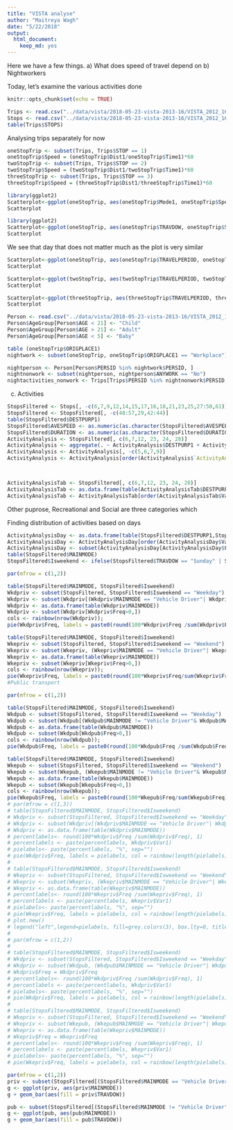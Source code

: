 ```yaml
---
title: "VISTA analyse"
author: "Maitreya Wagh"
date: "5/22/2018"
output:
  html_document:
    keep_md: yes
---
```


Here we have a few things. 
a) What does speed of travel depend on 
b) Nightworkers

Today, let's examine the various activities done

```r
knitr::opts_chunk$set(echo = TRUE)
```

```r
Trips <- read.csv("../data/vista/2018-05-23-vista-2013-16/VISTA_2012_16_v1_SA1_CSV/T_VISTA12_16_SA1_V1.csv")
Stops <- read.csv("../data/vista/2018-05-23-vista-2013-16/VISTA_2012_16_v1_SA1_CSV/S_VISTA12_16_SA1_V1.csv")
table(Trips$STOPS)
```

Analysing trips separately for now

```r
oneStopTrip <- subset(Trips, Trips$STOP == 1)
oneStopTrip$Speed = (oneStopTrip$Dist1/oneStopTrip$Time1)*60
twoStopTrip <- subset(Trips, Trips$STOP == 2)
twoStopTrip$Speed = (twoStopTrip$Dist1/twoStopTrip$Time1)*60
threeStopTrip <- subset(Trips, Trips$STOP == 3)
threeStopTrip$Speed = (threeStopTrip$Dist1/threeStopTrip$Time1)*60
```

```r
library(ggplot2)
Scatterplot<-ggplot(oneStopTrip, aes(oneStopTrip$Mode1, oneStopTrip$Speed, colour=oneStopTrip$TRAVDOW))+geom_point(position="jitter")+geom_boxplot(alpha=0, colour="black")
Scatterplot
```


```r
library(ggplot2)
Scatterplot<-ggplot(oneStopTrip, aes(oneStopTrip$TRAVDOW, oneStopTrip$Speed, colour=oneStopTrip$TRAVDOW))+geom_point(position="jitter")+facet_grid(~oneStopTrip$Mode1)+geom_boxplot(alpha=0, colour="black")
Scatterplot
```
We see that day that does not matter much as the plot is very similar
```r
Scatterplot<-ggplot(oneStopTrip, aes(oneStopTrip$TRAVELPERIOD, oneStopTrip$Speed, colour=oneStopTrip$TRAVELPERIOD))+geom_point(position="jitter")+facet_grid(~oneStopTrip$Mode1)+geom_boxplot(alpha=0, colour="black")
Scatterplot
```

```r
Scatterplot<-ggplot(twoStopTrip, aes(twoStopTrip$TRAVELPERIOD, twoStopTrip$Speed, colour=twoStopTrip$TRAVELPERIOD))+geom_point(position="jitter")+facet_grid(~twoStopTrip$Mode1)+geom_boxplot(alpha=0, colour="black")
Scatterplot
```

```r
Scatterplot<-ggplot(threeStopTrip, aes(threeStopTrip$TRAVELPERIOD, threeStopTrip$Speed, colour=threeStopTrip$TRAVELPERIOD))+geom_point(position="jitter")+facet_grid(~threeStopTrip$Mode1)+geom_boxplot(alpha=0, colour="black")
Scatterplot
```





```r
Person <- read.csv("../data/vista/2018-05-23-vista-2013-16/VISTA_2012_16_v1_SA1_CSV/P_VISTA12_16_SA1_V1.csv")
Person$AgeGroup[Person$AGE < 21] <- "Child"
Person$AgeGroup[Person$AGE > 21] <- "Adult"
Person$AgeGroup[Person$AGE < 5] <- "Baby"

table (oneStopTrip$ORIGPLACE1)
nightwork <- subset(oneStopTrip, oneStopTrip$ORIGPLACE1 == "Workplace")

```

```r
nightperson <- Person[Person$PERSID %in% nightwork$PERSID, ]
nightnonwork <- subset(nightperson, nightperson$ANYWORK == "No")
nightactivities_nonwork <- Trips[Trips$PERSID %in% nightnonwork$PERSID,]
```






c) Activities

```r
StopsFiltered <- Stops[, -c(6,7,9,12,14,15,17,16,18,21,23,25,27:50,61)]
StopsFiltered <- StopsFiltered[, -c(48:57,29,42:44)]
table(StopsFiltered$DESTPURP1)
StopsFiltered$AVESPEED <- as.numeric(as.character(StopsFiltered$AVESPEED))
StopsFiltered$DURATION <- as.numeric(as.character(StopsFiltered$DURATION))
ActivityAnalysis <- StopsFiltered[, c(6,7,12, 23, 24, 28)]
ActivityAnalysis <- aggregate(. ~ ActivityAnalysis$DESTPURP1 + ActivityAnalysis$TRAVMONTH + ActivityAnalysis$TRAVDOW + ActivityAnalysis$MAINMODE, data = ActivityAnalysis, FUN = mean, na.rm = TRUE)
ActivityAnalysis <- ActivityAnalysis[, -c(5,6,7,9)]
ActivityAnalysis <- ActivityAnalysis[order(ActivityAnalysis$`ActivityAnalysis$TRAVMONTH`, ActivityAnalysis$`ActivityAnalysis$TRAVDOW`, ActivityAnalysis$`ActivityAnalysis$MAINMODE`),]




```

```r
ActivityAnalysisTab <- StopsFiltered[, c(6,7,12, 23, 24, 28)]
ActivityAnalysisTab <- as.data.frame(table(ActivityAnalysisTab$DESTPURP1, ActivityAnalysisTab$MAINMODE))
ActivityAnalysisTab <- ActivityAnalysisTab[order(ActivityAnalysisTab$Var1, -ActivityAnalysisTab$Freq),]
```

Other puprose, Recreational and Social are three categories which 









Finding distribution of activities based on days

```r
ActivityAnalysisDay <- as.data.frame(table(StopsFiltered$DESTPURP1,StopsFiltered$MAINMODE,StopsFiltered$TRAVDOW))
ActivityAnalysisDay <- ActivityAnalysisDay[order(ActivityAnalysisDay$Var1,ActivityAnalysisDay$Var2,ActivityAnalysisDay$Var3),]
ActivityAnalysisDay <- subset(ActivityAnalysisDay[ActivityAnalysisDay$Freq>90,])
table(StopsFiltered$MAINMODE)
StopsFiltered$Isweekend <- ifelse(StopsFiltered$TRAVDOW == "Sunday" | StopsFiltered$TRAVDOW == "Saturday", "Weekend", "Weekday")
```



```r
par(mfrow = c(1,2))

table(StopsFiltered$MAINMODE, StopsFiltered$Isweekend)
Wkdpriv <- subset(StopsFiltered, StopsFiltered$Isweekend == "Weekday")
Wkdpriv <- subset(Wkdpriv[(Wkdpriv$MAINMODE == "Vehicle Driver"| Wkdpriv$MAINMODE == "Vehicle Passenger"| Wkdpriv$MAINMODE== "Walking"),])
Wkdpriv <- as.data.frame(table(Wkdpriv$MAINMODE))
Wkdpriv <- subset(Wkdpriv[Wkdpriv$Freq>0,])
cols <- rainbow(nrow(Wkdpriv));
pie(Wkdpriv$Freq, labels = paste0(round(100*Wkdpriv$Freq /sum(Wkdpriv$Freq),2),Wkdpriv$Var1), col = cols, main = "Weekday Private");

table(StopsFiltered$MAINMODE, StopsFiltered$Isweekend)
Wkepriv <- subset(StopsFiltered, StopsFiltered$Isweekend == "Weekend")
Wkepriv <- subset(Wkepriv, (Wkepriv$MAINMODE == "Vehicle Driver"| Wkepriv$MAINMODE == "Vehicle Passenger"| Wkepriv$MAINMODE== "Walking"))
Wkepriv <- as.data.frame(table(Wkepriv$MAINMODE))
Wkepriv <- subset(Wkepriv[Wkepriv$Freq>0,])
cols <- rainbow(nrow(Wkepriv));
pie(Wkepriv$Freq, labels = paste0(round(100*Wkepriv$Freq/sum(Wkepriv$Freq),2),Wkepriv$Var1), col = cols, main = "Weekend Private");
#Public transport

par(mfrow = c(1,2))

table(StopsFiltered$MAINMODE, StopsFiltered$Isweekend)
Wkdpub <- subset(StopsFiltered, StopsFiltered$Isweekend == "Weekday")
Wkdpub <- subset(Wkdpub[(Wkdpub$MAINMODE != "Vehicle Driver"& Wkdpub$MAINMODE != "Vehicle Passenger" & Wkdpub$MAINMODE!= "Walking"),])
Wkdpub <- as.data.frame(table(Wkdpub$MAINMODE))
Wkdpub <- subset(Wkdpub[Wkdpub$Freq>0,])
cols <- rainbow(nrow(Wkdpub));
pie(Wkdpub$Freq, labels = paste0(round(100*Wkdpub$Freq /sum(Wkdpub$Freq),2),Wkdpub$Var1), col = cols, main = "Weekday Public");

table(StopsFiltered$MAINMODE, StopsFiltered$Isweekend)
Wkepub <- subset(StopsFiltered, StopsFiltered$Isweekend == "Weekend")
Wkepub <- subset(Wkepub, (Wkepub$MAINMODE != "Vehicle Driver"& Wkepub$MAINMODE != "Vehicle Passenger"& Wkepub$MAINMODE!= "Walking"))
Wkepub <- as.data.frame(table(Wkepub$MAINMODE))
Wkepub <- subset(Wkepub[Wkepub$Freq>0,])
cols <- rainbow(nrow(Wkepub));
pie(Wkepub$Freq, labels = paste0(round(100*Wkepub$Freq/sum(Wkepub$Freq),2),Wkepub$Var1), col = cols, main = "Weekend Public") 
# par(mfrow = c(1,3))
# table(StopsFiltered$MAINMODE, StopsFiltered$Isweekend)
# Wkdpriv <- subset(StopsFiltered, StopsFiltered$Isweekend == "Weekday")
# Wkdpriv <- subset(Wkdpriv[(Wkdpriv$MAINMODE == "Vehicle Driver"| Wkdpriv$MAINMODE == "Vehicle Passenger"| Wkdpriv$MAINMODE== "Walking"),])
# Wkdpriv <- as.data.frame(table(Wkdpriv$MAINMODE))
# percentlabels<- round(100*Wkdpriv$Freq /sum(Wkdpriv$Freq), 1)
# percentlabels <- paste(percentlabels, Wkdpriv$Var1)
# pielabels<- paste(percentlabels, "%", sep="")
# pie(Wkdpriv$Freq, labels = pielabels, col = rainbow(length(pielabels)))
# 
# table(StopsFiltered$MAINMODE, StopsFiltered$Isweekend)
# Wkepriv <- subset(StopsFiltered, StopsFiltered$Isweekend == "Weekend")
# Wkepriv <- subset(Wkepriv, (Wkepriv$MAINMODE == "Vehicle Driver"| Wkepriv$MAINMODE == "Vehicle Passenger"| Wkepriv$MAINMODE== "Walking"))
# Wkepriv <- as.data.frame(table(Wkepriv$MAINMODE))
# percentlabels<- round(100*Wkepriv$Freq /sum(Wkepriv$Freq), 1)
# percentlabels <- paste(percentlabels, Wkepriv$Var1)
# pielabels<- paste(percentlabels, "%", sep="")
# pie(Wkepriv$Freq, labels = pielabels, col = rainbow(length(pielabels)))
# plot.new()
# legend("left",legend=pielabels, fill=grey.colors(3), box.lty=0, title="Mode")
# 
# par(mfrow = c(1,2))
# 
# table(StopsFiltered$MAINMODE, StopsFiltered$Isweekend)
# Wkdpriv <- subset(StopsFiltered, StopsFiltered$Isweekend == "Weekday")
# Wkdpriv <- subset(Wkdpub, (Wkdpub$MAINMODE == "Vehicle Driver"| Wkdpub$MAINMODE == "Vehicle Passenger"| Wkdpub$MAINMODE== "Walking"))Wkdpriv <- as.data.frame(table(Wkdpriv$MAINMODE))
# Wkdpriv$Freq = Wkdpriv$Freq
# percentlabels<- round(100*Wkdpriv$Freq /sum(Wkdpriv$Freq), 1)
# percentlabels <- paste(percentlabels, Wkdpriv$Var1)
# pielabels<- paste(percentlabels, "%", sep="")
# pie(Wkdpriv$Freq, labels = pielabels, col = rainbow(length(pielabels)))
# 
# table(StopsFiltered$MAINMODE, StopsFiltered$Isweekend)
# Wkepriv <- subset(StopsFiltered, StopsFiltered$Isweekend == "Weekend")
# Wkepriv <- subset(Wkepub, (Wkepub$MAINMODE == "Vehicle Driver"| Wkepub$MAINMODE == "Vehicle Passenger"| Wkepub$MAINMODE== "Walking"))
# Wkepriv <- as.data.frame(table(Wkepriv$MAINMODE))
# Wkepriv$Freq = Wkepriv$Freq
# percentlabels<- round(100*Wkepriv$Freq /sum(Wkepriv$Freq), 1)
# percentlabels <- paste(percentlabels, Wkepriv$Var1)
# pielabels<- paste(percentlabels, "%", sep="")
# pie(Wkepriv$Freq, labels = pielabels, col = rainbow(length(pielabels)))
```


```r
par(mfrow = c(1,2))
priv <- subset(StopsFiltered[(StopsFiltered$MAINMODE == "Vehicle Driver"| StopsFiltered$MAINMODE == "Vehicle Passenger"| StopsFiltered$MAINMODE== "Walking"),])
g <- ggplot(priv, aes(priv$MAINMODE))
g + geom_bar(aes(fill = priv$TRAVDOW))

pub <- subset(StopsFiltered[(StopsFiltered$MAINMODE != "Vehicle Driver"& StopsFiltered$MAINMODE != "Vehicle Passenger" & StopsFiltered$MAINMODE!= "Walking"),])
g <- ggplot(pub, aes(pub$MAINMODE))
g + geom_bar(aes(fill = pub$TRAVDOW))
```

